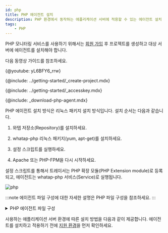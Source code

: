```yaml
---
id: php
title: PHP 에이전트 설치
description: PHP 환경에서 동작하는 애플리케이션 서버에 적용할 수 있는 에이전트 설치 방법을 확인하세요.
tags:
    - PHP
---
```



PHP 모니터링 서비스를 사용하기 위해서는 [회원 가입](https://www.whatap.io/ko/signup/) 후 프로젝트를 생성하고 대상 서버에 에이전트를 설치해야 합니다. 
<!-- 설치 방식은 리눅스 패키지 설치로 가능합니다. -->

다음 동영상 가이드를 참조하세요.

{@youtube: yL6BFY6_rrw}

{@include: ../getting-started/_create-project.mdx}

{@include: ../getting-started/_accesskey.mdx}

{@include: _download-php-agent.mdx}

PHP 에이전트 설치 방식은 리눅스 패키지 설치 방식입니다. 설치 순서는 다음과 같습니다.

1. 와탭 저장소(Repository)를 설치하세요.

1. whatap-php 리눅스 패키지(yum, apt-get)를 설치하세요.

1. 설정 스크립트를 실행하세요.

1. Apache 또는 PHP-FPM을 다시 시작하세요.

<!-- 개요 페이지로 옮길지 고민 -->
설정 스크립트를 통해서 트레이서는 PHP 확장 모듈(PHP Extension module)로 등록되고, 에이전트는 whatap-php 서비스(Service)로 실행됩니다.

![php](https://img.whatap.io/media/images/php.png)

:::note
에이전트 파일 구성에 대한 자세한 설명은 PHP 파일 구성을 참조하세요.
:::

<details>
<summary>PHP 에이전트 파일 구성</summary>

PHP 에이전트 파일은 애플리케이션 모니터링에 필요한 정보를 추출하여 와탭 수집 서버로 전달하는 트레이서, 수집된 정보를 서버에 전송하기 위한 에이전트, 트레이서와 에이전트를 서버에 동적으로 적용하기 위한 설치 스크립트 파일로 구성됩니다.

* *whatap_#_#.so*  
    트레이서 PHP 확장 모듈(PHP Extension module)로 추가되어 정보를 수집하고 수집된 정보를 에이전트로 전송하는 라이브러리입니다.

* *whatap-php(whatap_php)*  
    에이전트, 트레이서에서 UDP로 전달된 정보를 수집 서버로 전송하는 프로그램입니다.

* */etc/init.d/whatap-php*  
    서비스 스크립트입니다.

* *whatap_php*  
    서비스 실행파일입니다.

* *whatap.ini*  
    애플리케이션 서버의 데이터를 수집하는 PHP 확장 모듈(PHP Extension module)의 설정 정보, 수집 서버의 주소와 서버의 프로젝트 프로젝트 액세스 키가 입력되는 파일입니다.

* *whatap-install-#.log*  
    설치 과정에 대한 로그 파일입니다. (*/usr/whata/php/logs*)

* *whatap-boot-#.log*
    에이전트 로그 파일입니다. (*/usr/whata/php/logs*)

* *install.sh*
    웹 애플리케이션 서버에 트레이서를 적용하기 위한 쉘 스크립트입니다.

* *WhaTap.php (sample.php)*
    PHP 소스코드에서 사용할 API 레퍼런스 클래스(*/usr/whatap/php/lib/WhaTap.php*) 및 예제 소스 파일(*sample.php*)입니다.

</details> 

사용하는 애플리케이션 서버 환경에 따른 설치 방법을 다음과 같이 제공합니다. 에이전트를 설치하고 적용하기 전에 [지원 환경](supported-spec-php)을 먼저 확인하세요.

<DocCardList/> 